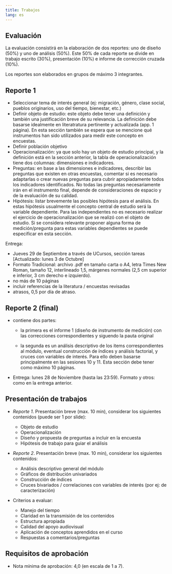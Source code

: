 ---
title: Trabajos
lang: es
---

## Evaluación

La evaluación consistirá en la elaboración de dos reportes: uno de diseño (50%) y uno de análisis (50%).  Este 50% de cada reporte se divide en trabajo escrito (30%), presentación (10%) e informe de corrección cruzada (10%).

Los reportes son elaborados en grupos de máximo 3 integrantes.

## Reporte 1

- Seleccionar tema de interés general (ej: migración, género, clase social, pueblos originarios, uso del tiempo, bienestar, etc.)
- Definir objeto de estudio: este objeto debe tener una definición y también una justificación breve de su relevancia. La definición debe basarse idealmente en literatratura pertinente y actualizada (app. 1 página). En esta sección también se espera que se mencione qué instrumentos han sido utilizados para medir este concepto en encuestas.
- Definir población objetivo
- Operacionalización: ya que solo hay un objeto de estudio principal, y la definición está en la sección anterior, la tabla de operacionalización tiene dos columnas: dimensiones e indicadores.
- Preguntas: en base a las dimensiones e indicadores, describir las preguntas que existen en otras encuestas, comentar si es necesario adaptarlas o crear nuevas preguntas para cubrir apropiadamente todos los indicadores identificados. No todas las preguntas necesariamente irán en el instrumento final, depende de consideraciones de espacio y de la evaluación de su calidad.
- Hipótesis: listar brevemente las posibles hipótesis para el análisis. En estas hipótesis usualmente el concepto central de estudio será la variable dependiente. Para las independientes no es necesario realizar el ejercicio de operacionalización que se realizó con el objeto de estudio. Si se considera relevante proponer alguna forma de medición/pregunta para estas variables dependientes se puede especificar en esta sección.

Entrega:

- Jueves 29 de Septiembre a través de UCursos, sección tareas [Actualizado: lunes 3 de Octubre]
- Formato Tradicional: archivo .pdf en tamaño carta o A4, letra Times New Roman, tamaño 12, interlineado 1,5, márgenes normales (2,5 cm superior e inferior, 3 cm derecho e izquierdo).
- no más de 10 páginas
- incluir referencias de la literatura / encuestas revisadas
- atrasos, 0,5 por día de atraso.

## Reporte 2 (final)

- contiene dos partes:

  - la primera es el informe 1 (diseño de instrumento de medición) con las correcciones correspondientes y siguendo la pauta original

  - la segunda es un análisis descriptivo de los items correspondientes al módulo, eventual construcción de índices y análisis factorial, y cruces con variables de interés. Para ello deben basarse principalmente en las sesiones 10 y 11. Esta sección debe tener como máximo 10 páginas.

- Entrega: lunes 28 de Noviembre (hasta las 23:59). Formato y otros: como en la entrega anterior.




## Presentación de trabajos

- *Reporte 1*. Presentación breve (max. 10 min), considerar los siguientes contenidos (puede ser 1 por slide):

  - Objeto de estudio
  - Operacionalización
  - Diseño y propuesta de preguntas a incluir en la encuesta
  - Hipótesis de trabajo para guiar el análisis

- *Reporte 2*. Presentación breve (max. 10 min), considerar los siguientes contenidos:
  - Análisis descriptivo general del módulo
  - Gráficos de distribución univariados
  - Construcción de índices
  - Cruces bivariados / correlaciones con variables de interés (por ej: de caracterización)

- Criterios a evaluar:

  - Manejo del tiempo
  - Claridad en la transmisión de los contenidos
  - Estructura apropiada
  - Calidad del apoyo audiovisual
  - Aplicación de conceptos aprendidos en el curso
  - Respuestas a comentarios/preguntas

## Requisitos de aprobación

- Nota mínima de aprobación: 4,0 (en escala de 1 a 7).
